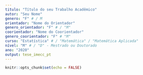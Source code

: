 ```yaml
---
titulo: "Título do seu Trabalho Acadêmico"
autor: "Seu Nome"
genero: "F" # / M
orientador: "Nome do Orientador"
genero_orientador: "F" # / "M"
coorientador: "Nome do Coorientador"
genero_coorientador: "F" # "M"
curso: "Estatística" # / "Matemática" / "Matemática Aplicada"
nível: "M" # / "D" - Mestrado ou Doutorado
ano: "2020"
output: tese_imecc_pt
---
```


```r
knitr::opts_chunk$set(echo = FALSE)
```


